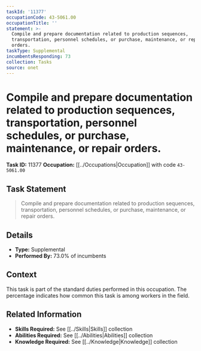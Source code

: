 ```yaml
---
taskId: '11377'
occupationCode: 43-5061.00
occupationTitle: ''
statement: >-
  Compile and prepare documentation related to production sequences,
  transportation, personnel schedules, or purchase, maintenance, or repair
  orders.
taskType: Supplemental
incumbentsResponding: 73
collection: Tasks
source: onet
---
```

# Compile and prepare documentation related to production sequences, transportation, personnel schedules, or purchase, maintenance, or repair orders.

**Task ID:** 11377
**Occupation:** [[../Occupations|Occupation]] with code `43-5061.00`

## Task Statement

> Compile and prepare documentation related to production sequences, transportation, personnel schedules, or purchase, maintenance, or repair orders.

## Details

- **Type:** Supplemental
- **Performed By:** 73.0% of incumbents

## Context

This task is part of the standard duties performed in this occupation. The percentage indicates how common this task is among workers in the field.

## Related Information

- **Skills Required:** See [[../Skills|Skills]] collection
- **Abilities Required:** See [[../Abilities|Abilities]] collection
- **Knowledge Required:** See [[../Knowledge|Knowledge]] collection
